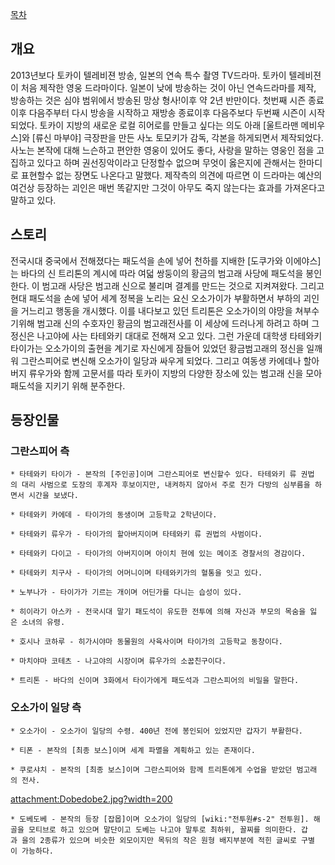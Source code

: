 [[목차]]

== 개요 ==
2013년보다 토카이 텔레비젼 방송, 일본의 연속 특수 촬영 TV드라마. 토카이 텔레비젼이 처음 제작한 영웅 드라마이다. 일본이 낮에 방송하는 것이 아닌 연속드라마를 제작, 방송하는 것은 심야 범위에서 방송된 망상 형사!이후 약 2년 반만이다. 첫번째 시즌 종료이후 다음주부터 다시 방송을 시작하고 재방송 종료이후 다음주보다 두번째 시즌이 시작되었다. 토카이 지방의 새로운 로컬 히어로를 만들고 싶다는 의도 아래 [울트라맨 메비우스]와 [류신 마부야] 극장판을 만든 사노 토모키가 감독, 각본을 하게되면서 제작되었다. 사노는 본작에 대해 느슨하고 편안한 영웅이 있어도 좋다, 사랑을 말하는 영웅인 점을 고집하고 있다고 하며 권선징악이라고 단정할수 없으며 무엇이 옳은지에 관해서는 한마디로 표현할수 없는 장면도 나온다고 말했다. 제작측의 의견에 따르면 이 드라마는 예산의 여건상 등장하는 괴인은 매번 똑같지만 그것이 아무도 죽지 않는다는 효과를 가져온다고 말하고 있다.

== 스토리 ==
전국시대 중국에서 전해졌다는 패도석을 손에 넣어 천하를 지배한 [도쿠가와 이에야스]는 바다의 신 트리톤의 계시에 따라 여덟 쌍둥이의 황금의 범고래 사당에 패도석을 봉인한다. 이 범고래 사당은 범고래 신으로 불리며 결계를 만드는 것으로 지켜져왔다. 그리고 현대 패도석을 손에 넣어 세계 정복을 노리는 요신 오소가이가 부활하면서 부하의 괴인을 거느리고 행동을 개시했다. 이를 내다보고 있던 트리톤은 오소가이의 야망을 쳐부수기위해 범고래 신의 수호자인 황금의 범고래전사를 이 세상에 드러나게 하려고 하며 그 정신은 나고야에 사는 타테와키 대대로 전해져 오고 있다. 그런 가운데 대학생 타테와키 타이가는 오소가이의 출현을 계기로 자신에게 잠들어 있었던 황금범고래의 정신을 일깨워 그란스피어로 변신해 오소가이 일당과 싸우게 되었다. 그리고 여동생 카에데나 할아버지 류우가와 함께 고문서를 따라 토카이 지방의 다양한 장소에 있는 범고래 신을 모아 패도석을 지키기 위해 분주한다.

== 등장인물 ==
=== 그란스피어 측 ===
 * 타테와키 타이가 - 본작의 [주인공]이며 그란스피어로 변신할수 있다. 타테와키 류 권법의 대리 사범으로 도장의 후계자 후보이지만, 내켜하지 않아서 주로 친가 다방의 심부름을 하면서 시간을 보냈다. 

 * 타테와키 카에데 - 타이가의 동생이며 고등학교 2학년이다.

 * 타테와키 류우가 - 타이가의 할아버지이며 타테와키 류 권법의 사범이다.

 * 타테와키 다이고 - 타이가의 아버지이며 아이치 현에 있는 메이조 경찰서의 경감이다.

 * 타테와키 치구사 - 타이가의 어머니이며 타테와키가의 혈통을 잇고 있다.

 * 노부나가 - 타이가가 기르는 개이며 어딘가를 다니는 습성이 있다.

 * 히이라기 아스카 - 전국시대 말기 패도석이 유도한 전투에 의해 자신과 부모의 목숨을 잃은 소녀의 유령. 

 * 호시나 코하루 - 히가시야마 동물원의 사육사이며 타이가의 고등학교 동창이다.

 * 마치야마 코테츠 - 나고야의 시장이며 류우가의 소꿉친구이다.

 * 트리톤 - 바다의 신이며 3화에서 타이가에게 패도석과 그란스피어의 비밀을 말한다.

=== 오소가이 일당 측 ===
 * 오소가이 - 오소가이 일당의 수령. 400년 전에 봉인되어 있었지만 갑자기 부활한다.

 * 티폰 - 본작의 [최종 보스]이며 세계 파멸을 계획하고 있는 존재이다.

 * 쿠로샤치 - 본작의 [최종 보스]이며 그란스피어와 함께 트리톤에게 수업을 받았던 범고래의 전사. 

attachment:Dobedobe2.jpg?width=200
 * 도베도베 - 본작의 등장 [잡몹]이며 오소가이 일당의 [wiki:"전투원#s-2" 전투원]. 해골을 모티브로 하고 있으며 말단이고 도베는 나고야 말투로 최하위, 꼴찌를 의미한다. 갑과 을의 2종류가 있으며 비슷한 외모이지만 목뒤의 작은 원형 배지부분에 적힌 글씨로 구별이 가능하다.
